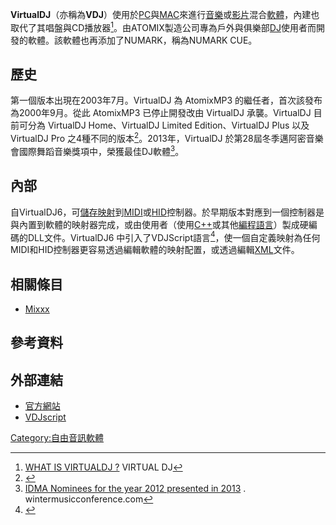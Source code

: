 {{Infobox software
|name=VirtualDJ
| logo = [[File:VDJ_logo.jpg|250px]]
| screenshot = [[File:VirtualDJ.png|250px]]
| caption = VirtualDJ 8.0 執行於[[Windows_8.1|Windows 8.1]]
|developer=Atomix製造公司
|latest_release_version=8.0
|latest_release_date=2014年5月22日
|operating_system=[[Microsoft_Windows|Windows]] ([[Windows_XP|XP]]、[[Windows_Vista|Vista]]、[[Windows_7|7]]與[[Windows_8|8]]) [[Mac_OS|Mac OS]] ([[Mac_OS_X_Leopard|Leopard]]、[[Mac_OS_X_Snow_Leopard|Snow Leopard]]、[[Mac_OS_X_Lion|Mac OS X Lion]])
|language=多國語言
|status=活躍
|genre=數位[[DJ|DJ]]軟體
|license=[[專有軟體|專有軟體]]
|website=http://www.virtualdj.com/
|
}}
'''VirtualDJ'''（亦稱為'''VDJ'''）使用於[[个人电脑|PC]]與[[MAC|MAC]]來進行[[音樂|音樂]]或[[视频|影片]]混合[[軟體|軟體]]，內建也取代了其唱盤與CD播放器<ref>[http://www.virtualdj.com/products/virtualdj/index.html WHAT IS VIRTUALDJ ?] {{Wayback|url=http://www.virtualdj.com/products/virtualdj/index.html |date=20200804090943 }}  VIRTUAL DJ</ref>。由ATOMIX製造公司專為戶外與俱樂部[[DJ|DJ]]使用者而開發的軟體。該軟體也再添加了NUMARK，稱為NUMARK CUE。

==歷史==
第一個版本出現在2003年7月。VirtualDJ 為 AtomixMP3 的繼任者，首次該發布為2000年9月。從此 AtomixMP3 已停止開發改由 VirtualDJ 承襲。VirtualDJ 目前可分為 VirtualDJ Home、VirtualDJ Limited Edition、VirtualDJ Plus 以及 VirtualDJ Pro 之4種不同的版本<ref>{{Cite web|url=http://virtualdj.com/products/virtualdj/comparison.html|title=VirtualDJ Licenses Comparison|language=en|access-date=2015-08-29|archive-date=2018-09-15|archive-url=https://web.archive.org/web/20180915144128/http://www.virtualdj.com/products/virtualdj/comparison.html}}</ref>。2013年，VirtualDJ 於第28屆冬季邁阿密音樂會國際舞蹈音樂獎項中，榮獲最佳DJ軟體<ref>[http://www.wintermusicconference.com/events/idmas/index.php?wmcyear=2013#idmanominees IDMA Nominees for the year 2012 presented in 2013] {{Wayback|url=http://www.wintermusicconference.com/events/idmas/index.php?wmcyear=2013#idmanominees |date=20130307192804 }}. wintermusicconference.com</ref>。

==內部==
自VirtualDJ6，可[[存储器映射输入输出|儲存映射]]到[[MIDI|MIDI]]或[[HID|HID]]控制器。於早期版本對應到一個控制器是與內置到軟體的映射器完成，或由使用者（使用[[C++|C++]]或其他[[編程語言|編程語言]]）製成硬編碼的DLL文件。VirtualDJ6 中引入了VDJScript語言<ref>{{Cite web |url=http://www.virtualdj.com/products/virtualdj/version6.html |title=VirtualDJ 6 |access-date=2014-05-19 |archive-date=2010-08-05 |archive-url=https://web.archive.org/web/20100805072210/http://www.virtualdj.com/products/virtualdj/version6.html }}</ref>，使一個自定義映射為任何MIDI和HID控制器更容易透過編輯軟體的映射配置，或透過編輯[[XML|XML]]文件。

==相關條目==
{{Portal|軟體}}
*[[Mixxx|Mixxx]]

==參考資料==
{{Reflist}}

==外部連結==
*[http://www.virtualdj.com/ 官方網站] {{Wayback|url=http://www.virtualdj.com/ |date=20210330193655 }}{{en}}
*[http://www.virtualdj.com/wiki/VDJscript VDJscript] {{Wayback|url=http://www.virtualdj.com/wiki/VDJscript |date=20210620042125 }}{{en}}

[[Category:自由音訊軟體|Category:自由音訊軟體]]